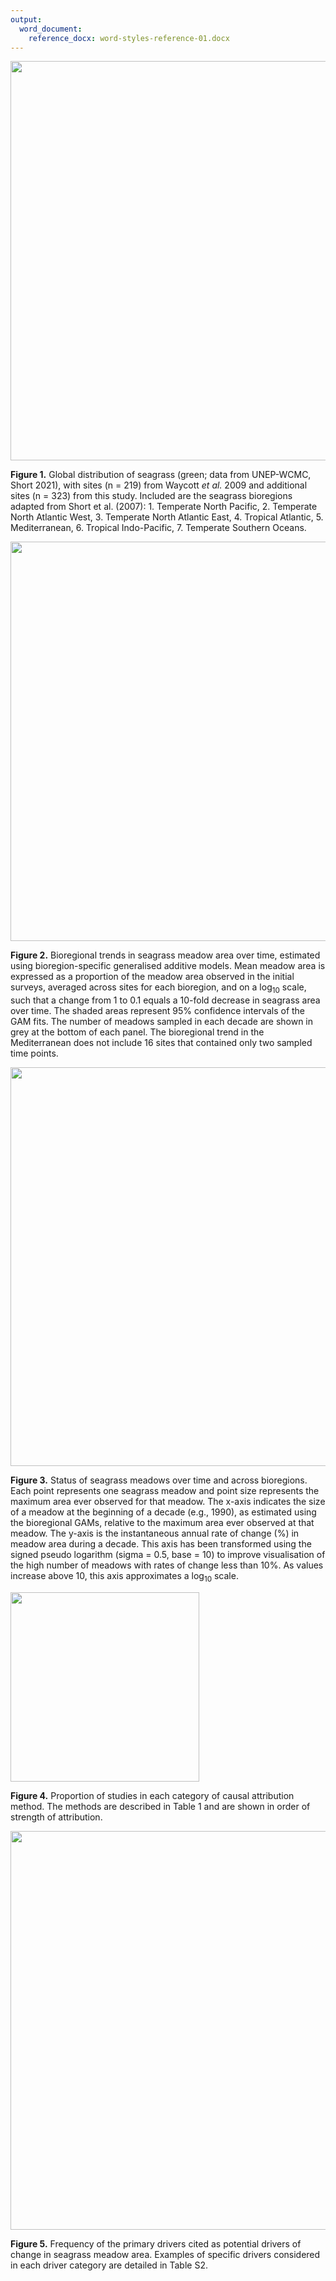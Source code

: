 ```yaml
---
output: 
  word_document: 
    reference_docx: word-styles-reference-01.docx
---
```


![](../figures/site_map_with_bioregions.png){width=16.9cm}

**Figure 1.** Global distribution of seagrass (green; data from UNEP-WCMC, Short 2021), with sites (n = 219) from 
Waycott *et al.* 2009 and additional sites (n = 323) from 
this study. Included are the seagrass bioregions adapted 
from Short et al. (2007): 1. Temperate North Pacific, 2. Temperate North 
Atlantic West, 3. Temperate North Atlantic East, 4. Tropical Atlantic, 
5. Mediterranean, 6. Tropical Indo-Pacific, 7. Temperate Southern Oceans. 

\newpage

![](../figures/bioregion_GAM_scaled_to_initial.png){width=16.9cm}

**Figure 2.** Bioregional trends in seagrass meadow area over time, estimated 
using bioregion-specific generalised additive models. Mean meadow area is 
expressed as a proportion of the meadow area observed in the initial surveys, 
averaged across sites for each bioregion, and on a log~10~ scale, such that a 
change from 1 to 0.1 equals a 10-fold decrease in seagrass area over time. 
The shaded areas represent 95% confidence intervals of the GAM fits. The number of meadows 
sampled in each decade are shown in grey at the bottom of each panel. The 
bioregional trend in the Mediterranean does not include 16 sites that contained 
only two sampled time points.


\newpage

![](../figures/all_bioregions_pseudo_log_y_sigma_0.5.png){width=16.9cm}

**Figure 3.** Status of seagrass meadows over time and across bioregions. 
Each point represents one seagrass meadow and point size represents the 
maximum area ever observed for that meadow. The x-axis indicates the size of a 
meadow at the beginning of a decade (e.g., 1990), as estimated using the 
bioregional GAMs, relative to the maximum area ever observed at that meadow. 
The y-axis is the instantaneous annual rate of change (%) in meadow area during 
a decade. This axis has been transformed using the signed pseudo logarithm 
(sigma = 0.5, base = 10) to improve visualisation of the high number of meadows 
with rates of change less than 10%. As values increase above 10, this axis 
approximates a log~10~ scale. 

\newpage

![](../figures/attribution_methods.png){width=8cm}

**Figure 4.** Proportion of studies in each category of causal attribution method. 
The methods are described in Table 1 and are shown in order of strength of attribution.

\newpage

![](../figures/primary-driver-frequency-plot.png){width=16.9cm}

**Figure 5.** Frequency of the primary drivers cited as potential drivers of 
change in seagrass meadow area. Examples of specific drivers considered in each 
driver category are detailed in Table S2.

